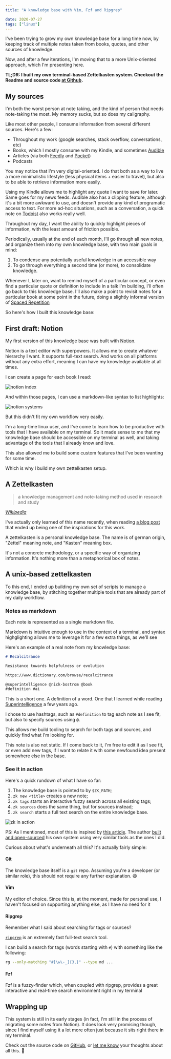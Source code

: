 ```yaml
---
title: "A knowledge base with Vim, Fzf and Ripgrep"

date: 2020-07-27
tags: ["linux"]
---
```


[learning-machine]: https://superorganizers.substack.com/p/how-to-build-a-learning-machine
[sirupsen-zk]: https://github.com/sirupsen/zk
[zk]: https://github.com/naps62/zk
[audible]: https://www.audible.com
[feedly]: https://feedly.com
[pocket]: https://app.getpocket.com
[todoist]: https://todoist.com
[spaced-repetition]: https://en.wikipedia.org/wiki/Spaced_repetition
[notion]: https://notion.so
[zk-wiki]: https://en.wikipedia.org/wiki/Zettelkasten
[superintelligence]: https://www.goodreads.com/book/show/20527133-superintelligence
[ripgrep]: https://github.com/BurntSushi/ripgrep
[twitter]: https://twitter.com/naps62

I've been trying to grow my own knowledge base for a long time now, by keeping
track of multiple notes taken from books, quotes, and other sources of
knowledge.

Now, and after a few iterations, I'm moving that to a more Unix-oriented
approach, which I'm presenting here.

**TL;DR: I built my own terminal-based Zettelkasten system. Checkout the
Readme and source code [at Github][zk].**

## My sources

I'm both the worst person at note taking, and the kind of person that needs
note-taking the most. My memory sucks, but so does my caligraphy.

Like most other people, I consume information from several different sources. Here's a few:

- Throughout my work (google searches, stack overflow, conversations, etc)
- Books, which I mostly consume with my Kindle, and sometimes [Audible][audible]
- Articles (via both [Feedly][feedly] and [Pocket][pocket])
- Podcasts

You may notice that I'm very digital-oriented. I do that both as a way to live 
a more minimalistic lifestyle (less physical items + easier to travel), but also
to be able to retrieve information more easily.

Using my Kindle allows me to highlight any quote I want to save for later. Same
goes for my news feeds. Audible also has a clipping feature, although it's
a bit more awkward to use, and doesn't provide any kind of programatic access to
text. For more ad-hoc situations, such as a conversation, a quick note on
[Todoist][todoist] also works really well.

Throughout my day, I want the ability to quickly highlight pieces of
information, with the least amount of friction possible.

Periodically, usually at the end of each month, I'll go through all new notes,
and organize them into my own knowledge base, with two main goals in mind:

1. To condense any potentially useful knowledge in an accessible way
2. To go through everything a second time (or more), to consolidate knowledge.

Whenever I, later on, want to remind myself of a particular concept, or even
find a particular quote or definition to include in a talk I'm building, I'll
often go back to this knowledge base. I'll also make a point to revisit notes
for a particular book at some point in the future, doing a slightly informal
  version of [Spaced
  Repetition][spaced-repetition]

So here's how I built this knowledge base:

## First draft: Notion

My first version of this knowledge base was built with
[Notion][notion].

Notion is a text editor with superpowers. It allows me to create whatever
hierarchy I want. It supports full-text search. And works on all platforms
without any extra effort, meaning I can have my knowledge available at all
times.

I can create a page for each book I read:

![notion index](./notion-index.png)

And within those pages, I can use a markdown-like syntax to list highlights:

![notion systems](/static/images/posts/knowledge-base/notion-thinking-systems.png)

But this didn't fit my own workflow very easily.

I'm a long-time linux user, and I've come to learn how to be productive with
tools that I have available on my terminal. So it made sense to me that my
knowledge base should be accessible on my terminal as well, and taking advantage
of the tools that I already know and love.

This also allowed me to build some custom features that I've been wanting for
some time.

Which is why I build my own zettelkasten setup.

## A Zettelkasten

> a knowledge management and note-taking method used in research and study

*[Wikipedia][zk-wiki]*

I've actually only learned of this name recently, when reading [a blog
post][learning-machine] that ended up being one of the inspirations for this
work.

A zettelkasten is a personal knowledge base. The name is of german origin,
"Zettel" meaning note, and "Kasten" meaning box.

It's not a concrete methodology, or a specific way of organizing information.
It's nothing more than a metaphorical box of notes.

## A unix-based zettelkasten

To this end, I ended up building my own set of scripts to manage a knowledge
base, by stitching together multiple tools that are already part of my daily
workflow.

### Notes as markdown

Each note is represented as a single markdown file.

Markdown is intuitive enough to use in the context of a terminal, and syntax
highglighting allows me to leverage it for a few extra things, as we'll see

Here's an example of a real note from my knowledge base:

```markdown
# Recalcitrance

Resistance towards helpfulness or evolution

https://www.dictionary.com/browse/recalcitrance

@superintelligence @nick-bostrom @book
#definition #ai
```

This is a short one. A definition of a word. One that I learned while reading
[Superintelligence][superintelligence]
a few years ago.

I chose to use hashtags, such as `#definition` to tag each note as I see fit,
but also to specify sources using `@`.

This allows me build tooling to search for both tags and sources, and quickly
find what I'm looking for.

This note is also not static. If I come back to it, I'm free to edit it as I see
fit, or even add new tags, if I want to relate it with some newfound idea
present somewhere else in the base.

### See it in action

Here's a quick rundown of what I have so far:

1. The knowledge base is pointed to by `$ZK_PATH`;
2. `zk new <title>` creates a new note;
3. `zk tags` starts an interactive fuzzy search across all existing tags;
4. `zk sources` does the same thing, but for sources instead;
5. `zk search` starts a full text search on the entire knowledge base.

![zk in action](/static/images/posts/knowledge-base/zk-in-action.gif)

PS: As I mentioned, most of this is inspired by [this
article][learning-machine]. The author [built and open-sourced][sirupsen-zk] his
own system using very similar tools as the ones I did.

Curious about what's underneath all this? It's actually fairly simple:

#### Git

The knowledge base itself is a `git` repo. Assuming you're a developer (or
similar role), this should not require any further explanation. 😄

#### Vim

My editor of choice. Since this is, at the moment, made for personal use,
I haven't focused on supporting anything else, as I have no need for it

#### Ripgrep

Remember what I said about searching for tags or sources?

[`ripgrep`][ripgrep] is an extremely fast full-text search tool.

I can build a search for tags (words starting with `#`) with something like the
following:

```sh
rg --only-matching "#[\w\-_]{3,}" --type md ...
```

#### Fzf

Fzf is a fuzzy-finder which, when coupled with ripgrep, provides a great
interactive and real-time search environment right in my terminal

## Wrapping up

This system is still in its early stages (in fact, I'm still in the process of
migrating some notes from Notion).
It does look very promising though, since I find myself using it a lot more
often just because it sits right there in my terminal.

Check out the source code on [GitHub][zk], or [let me know][twitter] your
thoughts about all this. 👋

